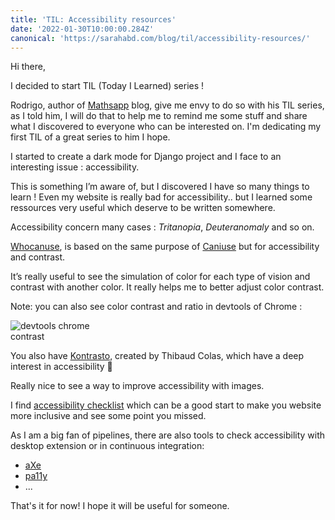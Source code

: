 ```yaml
---
title: 'TIL: Accessibility resources'
date: '2022-01-30T10:00:00.284Z'
canonical: 'https://sarahabd.com/blog/til/accessibility-resources/'
---
```


Hi there,

I decided to start TIL (Today I Learned) series ! 

Rodrigo, author of [Mathsapp](https://mathspp.com/) blog, give me envy to do so with his TIL series, as I told him, I will do that to help me to remind me some stuff and share what I discovered to everyone who can be interested on. I'm dedicating my first TIL of a great series to him I hope.

I started to create a dark mode for Django project and I face to an interesting issue : accessibility.

This is something I’m aware of, but I discovered I have so many things to learn ! 
Even my website is really bad for accessibility.. but I learned some ressources very useful which deserve to be written somewhere.

Accessibility concern many cases : *Tritanopia*, *Deuteranomaly* and so on. 

[Whocanuse](https://whocanuse.com/), is based on the same purpose of [Caniuse](https://caniuse.com/) but for accessibility and contrast. 

It’s really useful to see the simulation of color for each type of vision and contrast with another color. It really helps me to better adjust color contrast.

Note: you can also see color contrast and ratio in devtools of Chrome :

<img src='./../../../assets/devtools-chrome.png' style='max-width: 180px' alt='devtools chrome contrast' />

You also have [Kontrasto](https://kontrasto.netlify.app/), created by Thibaud Colas, which have a deep interest in accessibility 🙂

Really nice to see a way to improve accessibility with images.

I find [accessibility checklist](https://www.a11yproject.com/checklist/) which can be a good start to make you website more inclusive and see some point you missed.

As I am a big fan of pipelines, there are also tools to check accessibility with desktop extension or in continuous integration: 

- [aXe](https://www.deque.com/axe/)
- [pa11y](https://pa11y.org/)
- ...

That's it for now! I hope it will be useful for someone.